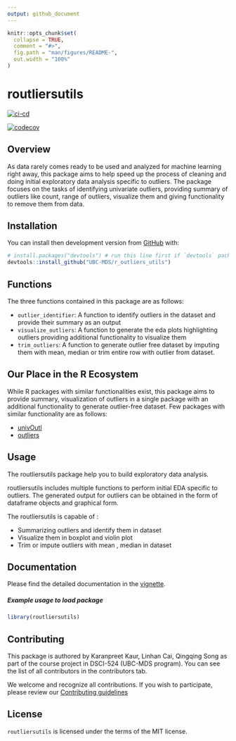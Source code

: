 ```yaml
---
output: github_document
---
```


<!-- README.md is generated from README.Rmd. Please edit that file -->

```r
knitr::opts_chunk$set(
  collapse = TRUE,
  comment = "#>",
  fig.path = "man/figures/README-",
  out.width = "100%"
)
```

<!-- #region -->
# routliersutils

[![ci-cd](https://github.com/UBC-MDS/routliersutils/actions/workflows/check-standard.yml/badge.svg)](https://github.com/UBC-MDS/routliersutils/actions/workflows/check-standard.yml)

[![codecov](https://codecov.io/gh/UBC-MDS/routliersutils/branch/main/graph/badge.svg?token=HLOU5SGBKH)](https://codecov.io/gh/UBC-MDS/routliersutils)

<!-- badges: start -->
<!-- badges: end -->

## Overview
As data rarely comes ready to be used and analyzed for machine learning right away, this package aims to help speed up the process of cleaning and doing initial exploratory data analysis specific to outliers. The package focuses on the tasks of identifying univariate outliers, providing summary of outliers like count, range of outliers, visualize them and giving functionality to remove them from data.

## Installation

You can install then development version from [GitHub](https://github.com/) with:

``` r
# install.packages("devtools") # run this line first if `devtools` package is not installed in your local.
devtools::install_github("UBC-MDS/r_outliers_utils")
```

## Functions
The three functions contained in this package are as follows:

- `outlier_identifier`: A function to identify outliers in the dataset and provide their summary as an output
- `visualize_outliers`: A function to generate the eda plots highlighting outliers providing additional functionality to visualize them
- `trim_outliers`: A function to generate outlier free dataset by imputing them with mean, median or trim entire row with outlier from dataset.

## Our Place in the R Ecosystem
While R packages with similar functionalities exist, this package aims to provide summary, visualization of outliers in a single package with an additional functionality to generate outlier-free dataset. Few packages with similar functionality are as follows:

- [univOutl](https://cran.r-project.org/web/packages/univOutl/univOutl.pdf)
- [outliers](https://cran.r-project.org/web/packages/outliers/outliers.pdf)


## Usage

The routliersutils package help you to build exploratory data analysis.

routliersutils includes multiple functions to perform initial EDA specific to outliers.
The generated output for outliers can be obtained in the form of dataframe objects and graphical form.

The routliersutils is capable of :

- Summarizing outliers and identify them in dataset
- Visualize them in boxplot and violin plot
- Trim or impute outliers with mean , median in dataset

## Documentation

Please find the detailed documentation in the [vignette](https://ubc-mds.github.io/r_outliers_utils/).

##### Example usage to load package

``` r
library(routliersutils)
```

## Contributing

This package is authored by Karanpreet Kaur, Linhan Cai, Qingqing Song as part of the course project in DSCI-524 (UBC-MDS program). You can see the list of all contributors in the contributors tab.

We welcome and recognize all contributions. If you wish to participate, please review our [Contributing guidelines](CONTRIBUTING.md)

## License

`routliersutils` is licensed under the terms of the MIT license.
<!-- #endregion -->
